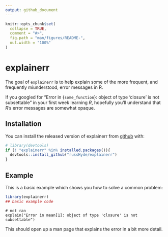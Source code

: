```yaml
---
output: github_document
---
```


<!-- README.md is generated from README.Rmd. Please edit that file -->

```r
knitr::opts_chunk$set(
  collapse = TRUE,
  comment = "#>",
  fig.path = "man/figures/README-",
  out.width = "100%"
)
```
# explainerr

<!-- badges: start -->
<!-- badges: end -->

The goal of `explainerr` is to help explain some of the more frequent, and
frequently miunderstood, error messages in R.

If you googled for "Error in {`some_function`}: object of type 'closure'
is not subsettable" in your first week learning _R_, hopefully you'll
understand that _R_'s error messages are somewhat opaque.

## Installation

You can install the released version of explainerr from [github](https://github.com/russHyde/explainerr.git) with:

```r
# library(devtools)
if (! "explainerr" %in% installed.packages()){
  devtools::install_github("russHyde/explainerr")
}
```

## Example

This is a basic example which shows you how to solve a common problem:

```r
library(explainerr)
## basic example code
```

```
# not ran
explain("Error in mean[1]: object of type 'closure' is not subsettable")
```

This should open up a man page that explains the error in a bit more detail.
